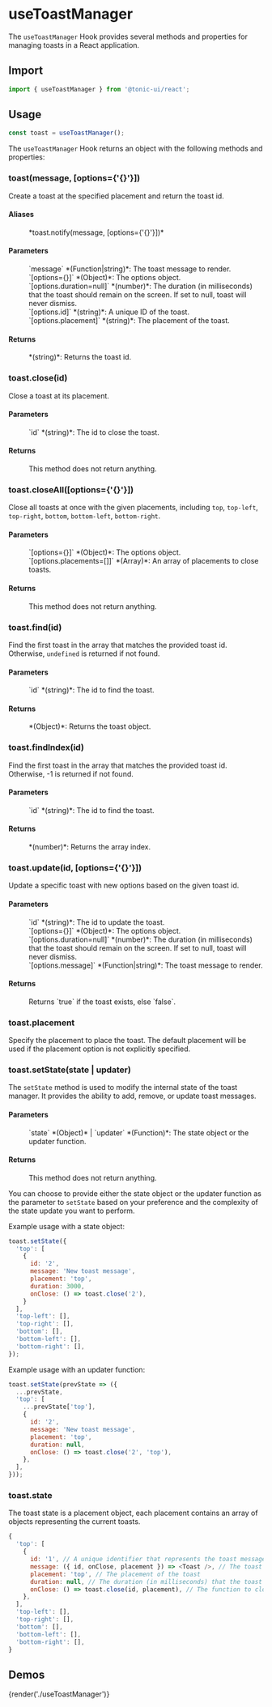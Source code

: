 # useToastManager

The `useToastManager` Hook provides several methods and properties for managing toasts in a React application.

## Import

```js
import { useToastManager } from '@tonic-ui/react';
```

## Usage

```js
const toast = useToastManager();
```

The `useToastManager` Hook returns an object with the following methods and properties:

### toast(message, [options={'{}'}])

Create a toast at the specified placement and return the toast id.

#### Aliases

<dl>
  <dd>*toast.notify(message, [options={'{}'}])*</dd>
</dl>

#### Parameters

<dl>
  <dd>`message` *(Function|string)*: The toast message to render.</dd>
  <dd>`[options={}]` *(Object)*: The options object.</dd>
  <dd>`[options.duration=null]` *(number)*: The duration (in milliseconds) that the toast should remain on the screen. If set to null, toast will never dismiss.</dd>
  <dd>`[options.id]` *(string)*: A unique ID of the toast.</dd>
  <dd>`[options.placement]` *(string)*: The placement of the toast.</dd>
</dl>

#### Returns

<dl>
  <dd>*(string)*: Returns the toast id.</dd>
</dl>

### toast.close(id)

Close a toast at its placement.

#### Parameters

<dl>
  <dd>`id` *(string)*: The id to close the toast.</dd>
</dl>

#### Returns

<dl>
  <dd>This method does not return anything.</dd>
</dl>

### toast.closeAll([options={'{}'}])

Close all toasts at once with the given placements, including `top`, `top-left`, `top-right`, `bottom`, `bottom-left`, `bottom-right`.

#### Parameters

<dl>
  <dd>`[options={}]` *(Object)*: The options object.</dd>
  <dd>`[options.placements=[]]` *(Array)*: An array of placements to close toasts.</dd>
</dl>

#### Returns

<dl>
  <dd>This method does not return anything.</dd>
</dl>

### toast.find(id)

Find the first toast in the array that matches the provided toast id. Otherwise, `undefined` is returned if not found.

#### Parameters

<dl>
  <dd>`id` *(string)*: The id to find the toast.</dd>
</dl>

#### Returns

<dl>
  <dd>*(Object)*: Returns the toast object.</dd>
</dl>

### toast.findIndex(id)

Find the first toast in the array that matches the provided toast id. Otherwise, -1 is returned if not found.

#### Parameters

<dl>
  <dd>`id` *(string)*: The id to find the toast.</dd>
</dl>

#### Returns

<dl>
  <dd>*(number)*: Returns the array index.</dd>
</dl>

### toast.update(id, [options={'{}'}])

Update a specific toast with new options based on the given toast id.

#### Parameters

<dl>
  <dd>`id` *(string)*: The id to update the toast.</dd>
  <dd>`[options={}]` *(Object)*: The options object.</dd>
  <dd>`[options.duration=null]` *(number)*: The duration (in milliseconds) that the toast should remain on the screen. If set to null, toast will never dismiss.</dd>
  <dd>`[options.message]` *(Function|string)*: The toast message to render.</dd>
</dl>

#### Returns

<dl>
  <dd>Returns `true` if the toast exists, else `false`.</dd>
</dl>

### toast.placement

Specify the placement to place the toast. The default placement will be used if the placement option is not explicitly specified.

### toast.setState(state | updater)

The `setState` method is used to modify the internal state of the toast manager. It provides the ability to add, remove, or update toast messages.

#### Parameters

<dl>
  <dd>`state` *(Object)* | `updater` *(Function)*: The state object or the updater function.</dd>
</dl>

#### Returns

<dl>
  <dd>This method does not return anything.</dd>
</dl>

You can choose to provide either the state object or the updater function as the parameter to `setState` based on your preference and the complexity of the state update you want to perform.

Example usage with a state object:

```js
toast.setState({
  'top': [
    {
      id: '2',
      message: 'New toast message',
      placement: 'top',
      duration: 3000,
      onClose: () => toast.close('2'),
    }
  ],
  'top-left': [],
  'top-right': [],
  'bottom': [],
  'bottom-left': [],
  'bottom-right': [],
});
```

Example usage with an updater function:

```js
toast.setState(prevState => ({
  ...prevState,
  'top': [
    ...prevState['top'],
    {
      id: '2',
      message: 'New toast message',
      placement: 'top',
      duration: null,
      onClose: () => toast.close('2', 'top'),
    },
  ],
}));
```

### toast.state

The toast state is a placement object, each placement contains an array of objects representing the current toasts.

```js
{
  'top': [
    {
      id: '1', // A unique identifier that represents the toast message
      message: ({ id, onClose, placement }) => <Toast />, // The toast message to render
      placement: 'top', // The placement of the toast
      duration: null, // The duration (in milliseconds) that the toast should remain on the screen. If set to null, toast will never dismiss.
      onClose: () => toast.close(id, placement), // The function to close the toast
    },
  ],
  'top-left': [],
  'top-right': [],
  'bottom': [],
  'bottom-left': [],
  'bottom-right': [],
}
```

## Demos

{render('./useToastManager')}
